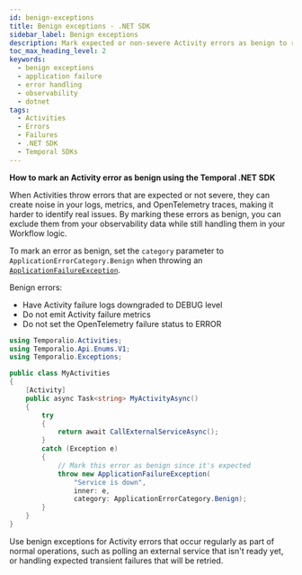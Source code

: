```yaml
---
id: benign-exceptions
title: Benign exceptions - .NET SDK
sidebar_label: Benign exceptions
description: Mark expected or non-severe Activity errors as benign to reduce noise in logs, metrics, and OpenTelemetry traces.
toc_max_heading_level: 2
keywords:
  - benign exceptions
  - application failure
  - error handling
  - observability
  - dotnet
tags:
  - Activities
  - Errors
  - Failures
  - .NET SDK
  - Temporal SDKs
---
```


**How to mark an Activity error as benign using the Temporal .NET SDK**

When Activities throw errors that are expected or not severe, they can create noise in your logs, metrics, and OpenTelemetry traces, making it harder to identify real issues.
By marking these errors as benign, you can exclude them from your observability data while still handling them in your Workflow logic.

To mark an error as benign, set the `category` parameter to `ApplicationErrorCategory.Benign` when throwing an [`ApplicationFailureException`](https://dotnet.temporal.io/api/Temporalio.Exceptions.ApplicationFailureException.html).

Benign errors:
- Have Activity failure logs downgraded to DEBUG level
- Do not emit Activity failure metrics
- Do not set the OpenTelemetry failure status to ERROR

```csharp
using Temporalio.Activities;
using Temporalio.Api.Enums.V1;
using Temporalio.Exceptions;

public class MyActivities
{
    [Activity]
    public async Task<string> MyActivityAsync()
    {
        try
        {
            return await CallExternalServiceAsync();
        }
        catch (Exception e)
        {
            // Mark this error as benign since it's expected
            throw new ApplicationFailureException(
                "Service is down",
                inner: e,
                category: ApplicationErrorCategory.Benign);
        }
    }
}
```

Use benign exceptions for Activity errors that occur regularly as part of normal operations, such as polling an external service that isn't ready yet, or handling expected transient failures that will be retried.